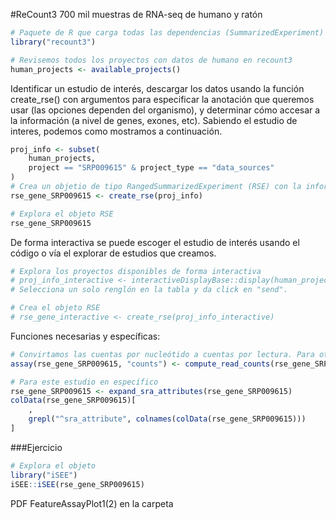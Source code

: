 
#ReCount3
700 mil muestras de RNA-seq de humano y ratón

```r
# Paquete de R que carga todas las dependencias (SummarizedExperiment)
library("recount3")

# Revisemos todos los proyectos con datos de humano en recount3
human_projects <- available_projects()
```

Identificar un estudio de interés, descargar los datos usando la función create_rse() con argumentos para especificar la anotación que queremos usar (las opciones dependen del organismo), y determinar cómo accesar a la información (a nivel de genes, exones, etc). Sabiendo el estudio de interes, podemos  como mostramos a continuación. 

```r
proj_info <- subset(
    human_projects,
    project == "SRP009615" & project_type == "data_sources"
)
# Crea un objetio de tipo RangedSummarizedExperiment (RSE) con la información a nivel de genes
rse_gene_SRP009615 <- create_rse(proj_info)
```

```r
# Explora el objeto RSE
rse_gene_SRP009615
```

De forma interactiva se puede escoger el estudio de interés usando el código o vía el explorar de estudios que creamos.

```r
# Explora los proyectos disponibles de forma interactiva
# proj_info_interactive <- interactiveDisplayBase::display(human_projects)
# Selecciona un solo renglón en la tabla y da click en "send".

# Crea el objeto RSE
# rse_gene_interactive <- create_rse(proj_info_interactive)
```

Funciones necesarias y específicas:

```r
# Convirtamos las cuentas por nucleótido a cuentas por lectura. Para otras transformaciones, revisa transform_counts().
assay(rse_gene_SRP009615, "counts") <- compute_read_counts(rse_gene_SRP009615)

# Para este estudio en específico
rse_gene_SRP009615 <- expand_sra_attributes(rse_gene_SRP009615)
colData(rse_gene_SRP009615)[
    ,
    grepl("^sra_attribute", colnames(colData(rse_gene_SRP009615)))
]
```

###Ejercicio

```r
# Explora el objeto 
library("iSEE")
iSEE::iSEE(rse_gene_SRP009615)
```
PDF FeatureAssayPlot1(2) en la carpeta
